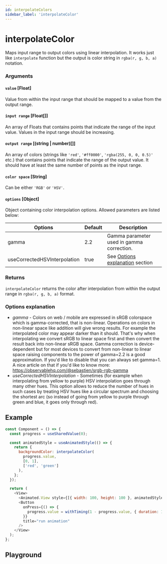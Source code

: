 ```yaml
---
id: interpolateColors
sidebar_label: 'interpolateColor'
---
```


# interpolateColor


Maps input range to output colors using linear interpolation. It works just like `interpolate` function but the output is color string in `rgba(r, g, b, a)` notation.

### Arguments

#### `value` [Float]

Value from within the input range that should be mapped to a value from the output range.

#### `input range` [Float[]]

An array of Floats that contains points that indicate the range of the input value. Values in the input range should be increasing.

#### `output range` [(string | number)[]]

An array of colors (strings like `'red'`, `'#ff0000'`, `'rgba(255, 0, 0, 0.5)'` etc.) that contains points that indicate the range of the output value. It should have at least the same number of points as the input range.

#### `color space` [String]

Can be either `'RGB'` or `'HSV'`.

#### `options` [Object]

Object containing color interpolation options. Allowed parameters are listed below:

| Options                      | Default | Description                                             |
| ---------------------------- | ------- | ------------------------------------------------------- |
| gamma                        | 2.2     | Gamma parameter used in gamma correction.               |
| useCorrectedHSVInterpolation | true    | See [Options explanation](#options-explanation) section |

### Returns

`interpolateColor` returns the color after interpolation from within the output range in `rgba(r, g, b, a)` format.

### Options explanation

- _gamma_ - Colors on web / mobile are expressed in sRGB colorspace which is gamma-corrected, that is non-linear.
  Operations on colors in non-linear space like addition will give wrong results. For example the interpolated color
  may appear darker than it should. That's why when interpolating we convert sRGB to linear space first and then convert
  the result back into non-linear sRGB space. Gamma correction is device-dependent but for most devices to convert
  from non-linear to linear space raising components to the power of gamma=2.2 is a good approximation. If you'd like to
  disable that you can always set gamma=1. A nice article on that if you'd like to know more: https://observablehq.com/@sebastien/srgb-rgb-gamma
- _useCorrectedHSVInterpolation_ - Sometimes (for example when interpolating from yellow to purple) HSV interpolation goes
  through many other hues. This option allows to reduce the number of hues in such cases by treating HSV hues like a circular spectrum and choosing
  the shortest arc (so instead of going from yellow to purple through green and blue, it goes only through red).

## Example

```js
const Component = () => {
  const progress = useSharedValue(0);

  const animatedStyle = useAnimatedStyle(() => {
    return {
      backgroundColor: interpolateColor(
        progress.value,
        [0, 1],
        ['red', 'green']
      ),
    };
  });

  return (
    <View>
      <Animated.View style={[{ width: 100, height: 100 }, animatedStyle]} />
      <Button
        onPress={() => {
          progress.value = withTiming(1 - progress.value, { duration: 1000 });
        }}
        title="run animation"
      />
    </View>
  );
};
```

## Playground

<ColorWidgets />
